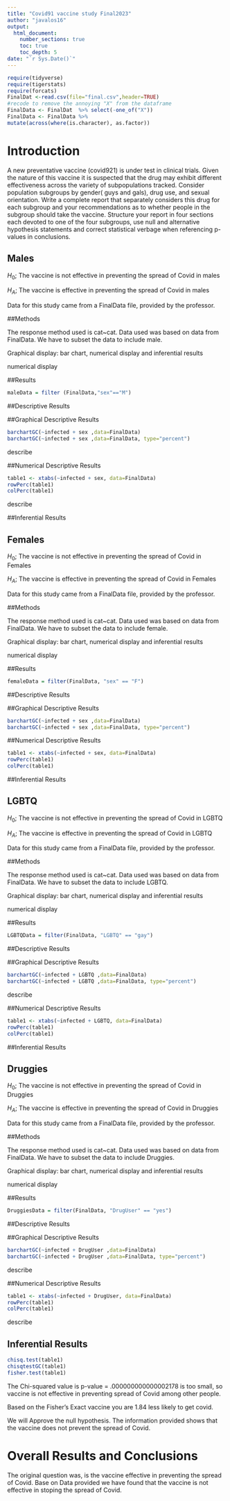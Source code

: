 ```yaml
---
title: "Covid91 vaccine study Final2023"
author: "javalos16"
output: 
  html_document:
    number_sections: true
    toc: true
    toc_depth: 5
date: "`r Sys.Date()`" 
---
```


```r
require(tidyverse)
require(tigerstats)
require(forcats)
FinalDat <-read.csv(file="final.csv",header=TRUE)
#recode to remove the annoying "X" from the dataframe
FinalData <- FinalDat  %>% select(-one_of("X"))
FinalData <- FinalData %>%
mutate(across(where(is.character), as.factor))
```

# Introduction

A new  preventative vaccine (covid921) is under test in clinical trials. Given the nature of this vaccine it is suspected that the drug may exhibit different effectiveness across the variety of subpopulations tracked. Consider population subgroups by gender( guys and gals), drug use, and sexual orientation. Write a complete report that separately considers this drug for each subgroup and your recommendations as to whether people in the subgroup should take the vaccine. Structure your report in four sections each devoted to one of the four subgroups, use null and alternative hypothesis statements and correct statistical verbage when referencing p-values in conclusions.



## Males

$H_0$; The vaccine is not effective in preventing the spread of Covid in males

$H_A$; The vaccine is effective in preventing the spread of Covid in males 

Data for this study came from a FinalData file, provided by the professor.


##Methods

The response method used is cat~cat. Data used was based on data from FinalData. We have to subset the data to include male.

Graphical display: bar chart, numerical display and inferential results


numerical display

##Results

```r
maleData = filter (FinalData,"sex"=="M")
```

##Descriptive Results



##Graphical Descriptive Results


```r
barchartGC(~infected + sex ,data=FinalData)
barchartGC(~infected + sex ,data=FinalData, type="percent")

```

describe

##Numerical Descriptive Results

```r
table1 <- xtabs(~infected + sex, data=FinalData)
rowPerc(table1)
colPerc(table1)
```

describe

##Inferential Results


## Females

$H_0$; The vaccine is not effective in preventing the spread of Covid in Females

$H_A$; The vaccine is effective in preventing the spread of Covid in Females 

Data for this study came from a FinalData file, provided by the professor.


##Methods

The response method used is cat~cat. Data used was based on data from FinalData. We have to subset the data to include female.

Graphical display: bar chart, numerical display and inferential results


numerical display


##Results

```r
femaleData = filter(FinalData, "sex" == "F")
```

##Descriptive Results

##Graphical Descriptive Results

```r
barchartGC(~infected + sex ,data=FinalData)
barchartGC(~infected + sex ,data=FinalData, type="percent")

```

##Numerical Descriptive Results

```r
table1 <- xtabs(~infected + sex, data=FinalData)
rowPerc(table1)
colPerc(table1)
```

##Inferential Results


## LGBTQ

$H_0$; The vaccine is not effective in preventing the spread of Covid in LGBTQ

$H_A$; The vaccine is effective in preventing the spread of Covid in LGBTQ 

Data for this study came from a FinalData file, provided by the professor.


##Methods

The response method used is cat~cat. Data used was based on data from FinalData. We have to subset the data to include LGBTQ.

Graphical display: bar chart, numerical display and inferential results


numerical display


##Results

```r
LGBTQData = filter(FinalData, "LGBTQ" == "gay")
```

##Descriptive Results

##Graphical Descriptive Results

```r
barchartGC(~infected + LGBTQ ,data=FinalData)
barchartGC(~infected + LGBTQ ,data=FinalData, type="percent")

```

describe

##Numerical Descriptive Results

```r
table1 <- xtabs(~infected + LGBTQ, data=FinalData)
rowPerc(table1)
colPerc(table1)
```

##Inferential Results


## Druggies

$H_0$; The vaccine is not effective in preventing the spread of Covid in Druggies

$H_A$; The vaccine is effective in preventing the spread of Covid in Druggies 

Data for this study came from a FinalData file, provided by the professor.


##Methods

The response method used is cat~cat. Data used was based on data from FinalData. We have to subset the data to include Druggies.

Graphical display: bar chart, numerical display and inferential results


numerical display


##Results

```r
DruggiesData = filter(FinalData, "DrugUser" == "yes")
```

##Descriptive Results

##Graphical Descriptive Results

```r
barchartGC(~infected + DrugUser ,data=FinalData)
barchartGC(~infected + DrugUser ,data=FinalData, type="percent")

```

describe

##Numerical Descriptive Results

```r
table1 <- xtabs(~infected + DrugUser, data=FinalData)
rowPerc(table1)
colPerc(table1)
```

describe

## Inferential Results

<!--State hypothesis clearly.  Make sure your discussion of the inferential test covers all the aspects that the test output produces, such as test statistic, p-value etc.  Make a decision about the null hypothesis, explain the assumptions on which the selected test/procedure was based, and why the chosen procedure satisfys the assumptions and is appropriate to answer the research question!-->


```r
chisq.test(table1)
chisqtestGC(table1)
fisher.test(table1)
```


The Chi-squared value is p-value = .000000000000002178 is too small, so vaccine is not effective in preventing spread of Covid among other people.

Based on the Fisher's Exact vaccine  you are 1.84 less likely to get covid. 

We will Approve the null hypothesis. The information provided shows that the vaccine does not prevent the spread of Covid.



# Overall Results and Conclusions

The original question was, is the vaccine effective in preventing the spread of Covid. Base on Data provided we have found that the vaccine is not effective in stoping the spread of Covid.

